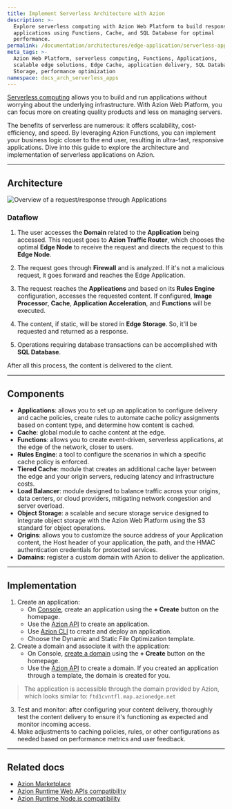 ```yaml
---
title: Implement Serverless Architecture with Azion
description: >-
  Explore serverless computing with Azion Web Platform to build responsive
  applications using Functions, Cache, and SQL Database for optimal
  performance.
permalink: /documentation/architectures/edge-application/serverless-applications/
meta_tags: >-
  Azion Web Platform, serverless computing, Functions, Applications,
  scalable edge solutions, Edge Cache, application delivery, SQL Database, Edge
  Storage, performance optimization
namespace: docs_arch_serverless_apps
---
```


[Serverless computing](https://www.azion.com/en/solutions/serverless-applications/) allows you to build and run applications without worrying about the underlying infrastructure. With Azion Web Platform, you can focus more on creating quality products and less on managing servers.

The benefits of serverless are numerous: it offers scalability, cost-efficiency, and speed. By leveraging Azion Functions, you can implement your business logic closer to the end user, resulting in ultra-fast, responsive applications. Dive into this guide to explore the architecture and implementation of serverless applications on Azion.

---

## Architecture

![Overview of a request/response through Applications](/assets/docs/images/uploads/serverless-apps.png)


### Dataflow

1. The user accesses the **Domain** related to the **Application** being accessed. This request goes to **Azion Traffic Router**, which chooses the optimal **Edge Node** to receive the request and directs the request to this **Edge Node**.

2. The request goes through **Firewall** and is analyzed. If it's not a malicious request, it goes forward and reaches the Edge Application.

3. The request reaches the **Applications** and based on its **Rules Engine** configuration, accesses the requested content. If configured, **Image Processor**, **Cache**, **Application Acceleration**, and **Functions** will be executed.

4. The content, if static, will be stored in **Edge Storage**. So, it'll be requested and returned as a response.

5. Operations requiring database transactions can be accomplished with **SQL Database**.

After all this process, the content is delivered to the client.

---

## Components
- **Applications**: allows you to set up an application to configure delivery and cache policies, create rules to automate cache policy assignments based on content type, and determine how content is cached.
- **Cache**: global module to cache content at the edge.
- **Functions**: allows you to create event-driven, serverless applications, at the edge of the network, closer to users.
- **Rules Engine**: a tool to configure the scenarios in which a specific cache policy is enforced.
- **Tiered Cache**: module that creates an additional cache layer between the edge and your origin servers, reducing latency and infrastructure costs. 
- **Load Balancer**: module designed to balance traffic across your origins, data centers, or cloud providers, mitigating network congestion and server overload.
- **Object Storage**: a scalable and secure storage service designed to integrate object storage with the Azion Web Platform using the S3 standard for object operations.
- **Origins**:  allows you to customize the source address of your Application content, the Host header of your application, the path, and the HMAC authentication credentials for protected services.
- **Domains**: register a custom domain with Azion to deliver the application.

---

## Implementation

1. Create an application:
    - On [Console](https://console.azion.com), create an application using the **+ Create** button on the homepage.
    - Use the [Azion API](https://api.azion.com/#9c61e0fd-e7aa-4a5f-b29e-7f9d71b98d5f) to create an application.
    - Use [Azion CLI](/en/documentation/products/azion-cli/overview/) to create and deploy an application.
    - Choose the Dynamic and Static File Optimization template.
2. Create a domain and associate it with the application: 
    - On Console, [create a domain](/en/documentation/products/guides/configure-a-domain/) using the **+ Create** button on the homepage.
    - Use the [Azion API](https://api.azion.com/#a258eabc-b419-47e6-be68-45c2ce0150dd) to create a domain.
 If you created an application through a template, the domain is created for you.
> The application is accessible through the domain provided by Azion, which looks similar to: `ftd1cvntfl.map.azionedge.net` 
3. Test and monitor: after configuring your content delivery, thoroughly test the content delivery to ensure it's functioning as expected and monitor incoming access.
4. Make adjustments to caching policies, rules, or other configurations as needed based on performance metrics and user feedback.

---

## Related docs

- [Azion Marketplace](/en/documentation/products/marketplace/)
- [Azion Runtime Web APIs compatibility](/en/documentation/products/devtools/azion-edge-runtime/frameworks-compatibility/)
- [Azion Runtime Node.js compatibility](/en/documentation/products/azion-edge-runtime/compatibility/node/)
